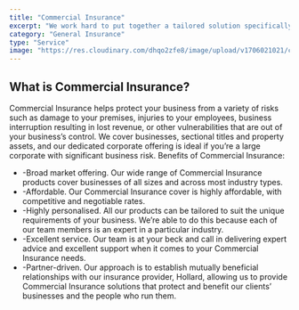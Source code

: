 ```yaml
---
title: "Commercial Insurance"
excerpt: "We work hard to put together a tailored solution specifically for your business."
category: "General Insurance"
type: "Service"
image: "https://res.cloudinary.com/dhqo2zfe8/image/upload/v1706021021/covereffect/iStock-457982789_cpg7kp.jpg"
---
```

## What is Commercial Insurance? ##

Commercial Insurance helps protect your business from a variety of risks such as damage to your premises, injuries to your employees, business interruption resulting in lost revenue, or other vulnerabilities that are out of your business’s control. We cover businesses, sectional titles and property assets, and our dedicated corporate offering is ideal if you’re a large corporate with significant business risk. 
Benefits of Commercial Insurance:

-    -Broad market offering. Our wide range of Commercial Insurance products cover businesses of all sizes and across most industry types.
-    -Affordable. Our Commercial Insurance cover is highly affordable, with competitive and negotiable rates. 
-    -Highly personalised. All our products can be tailored to suit the unique requirements of your business. We’re able to do this because each of our team members is an expert in a particular industry. 
-    -Excellent service. Our team is at your beck and call in delivering expert advice and excellent support when it comes to your Commercial Insurance needs.
-    -Partner-driven. Our approach is to establish mutually beneficial relationships with our insurance provider, Hollard, allowing us to provide Commercial Insurance solutions that protect and benefit our clients’ businesses and the people who run them.
